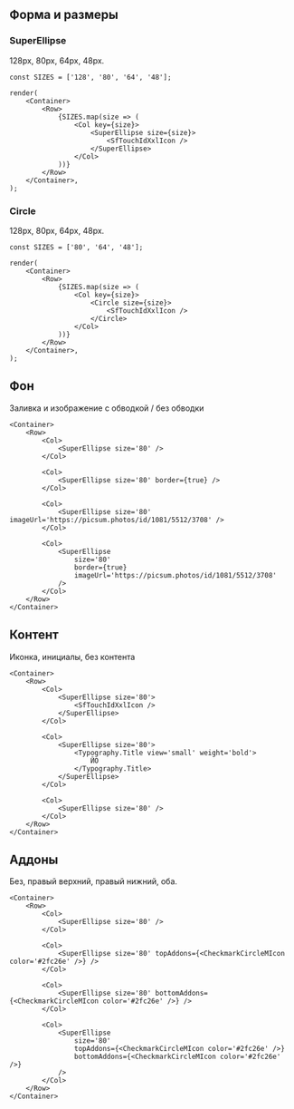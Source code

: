 ## Форма и размеры

### SuperEllipse

128px, 80px, 64px, 48px.

```tsx live
const SIZES = ['128', '80', '64', '48'];

render(
    <Container>
        <Row>
            {SIZES.map(size => (
                <Col key={size}>
                    <SuperEllipse size={size}>
                        <SfTouchIdXxlIcon />
                    </SuperEllipse>
                </Col>
            ))}
        </Row>
    </Container>,
);
```

### Circle

128px, 80px, 64px, 48px.

```tsx live
const SIZES = ['80', '64', '48'];

render(
    <Container>
        <Row>
            {SIZES.map(size => (
                <Col key={size}>
                    <Circle size={size}>
                        <SfTouchIdXxlIcon />
                    </Circle>
                </Col>
            ))}
        </Row>
    </Container>,
);
```

## Фон

Заливка и изображение с обводкой / без обводки

```tsx live
<Container>
    <Row>
        <Col>
            <SuperEllipse size='80' />
        </Col>

        <Col>
            <SuperEllipse size='80' border={true} />
        </Col>

        <Col>
            <SuperEllipse size='80' imageUrl='https://picsum.photos/id/1081/5512/3708' />
        </Col>

        <Col>
            <SuperEllipse
                size='80'
                border={true}
                imageUrl='https://picsum.photos/id/1081/5512/3708'
            />
        </Col>
    </Row>
</Container>
```

## Контент

Иконка, инициалы, без контента

```tsx live
<Container>
    <Row>
        <Col>
            <SuperEllipse size='80'>
                <SfTouchIdXxlIcon />
            </SuperEllipse>
        </Col>

        <Col>
            <SuperEllipse size='80'>
                <Typography.Title view='small' weight='bold'>
                    ЙО
                </Typography.Title>
            </SuperEllipse>
        </Col>

        <Col>
            <SuperEllipse size='80' />
        </Col>
    </Row>
</Container>
```

## Аддоны

Без, правый верхний, правый нижний, оба.

```tsx live
<Container>
    <Row>
        <Col>
            <SuperEllipse size='80' />
        </Col>

        <Col>
            <SuperEllipse size='80' topAddons={<CheckmarkCircleMIcon color='#2fc26e' />} />
        </Col>

        <Col>
            <SuperEllipse size='80' bottomAddons={<CheckmarkCircleMIcon color='#2fc26e' />} />
        </Col>

        <Col>
            <SuperEllipse
                size='80'
                topAddons={<CheckmarkCircleMIcon color='#2fc26e' />}
                bottomAddons={<CheckmarkCircleMIcon color='#2fc26e' />}
            />
        </Col>
    </Row>
</Container>
```
